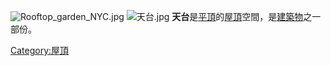 [[File:Rooftop_garden_NYC.jpg|thumb]]
[[File:天台.jpg|thumb]]
'''天台'''是[[平屋頂|平頂]]的[[屋頂|屋頂]]空間，是[[建築物|建築物]]之一部份。{{cn|常用作休憩地方，如[[乘涼|乘涼]]、[[天台屋|天台屋]]、[[天台花園|天台花園]]，甚至[[天台學校|天台學校]]、[[籃球場|籃球場]]等。}}

{{cn|天台是最能反映[[香港特色|香港特色]]的地方，因此不少著名的香港電影，都有天台取景的場面。[[北角|北角]]政府合署的天台更是香港[[電影|電影]]最著名的拍攝場地之一：其中[[梁朝偉|梁朝偉]]和[[劉德華|劉德華]]在《[[無間道|無間道]]》的幾場天台戲就為觀眾津津樂道，其地點就是[[北角政府合署|北角政府合署]]的天台。}}

[[Category:屋頂|Category:屋頂]]